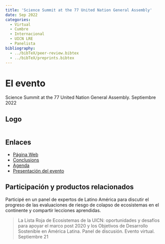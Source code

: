 ```yaml
---
title: 'Science Summit at the 77 United Nation General Assembly'
date: Sep 2022
categories:
  - Virtual
  - Cumbre
  - Internacional
  - UICN LRE
  - Panelista
bibliography: 
  - ../bibTeX/peer-review.bibtex
  - ../bibTeX/preprints.bibtex
---
```


# El evento 

Science Summit at the 77 United Nation General Assembly. Septiembre 2022

## Logo

![]()

## Enlaces

- [Página Web](https://sciencesummitunga.com)
- [Conclusions](https://sciencesummitunga.com/conclusions-unga-77/)
- [Agenda](https://ssunga77.sched.com/?iframe=yes&w=100%&sidebar=yes&bg=no#)
- [Presentación del evento](https://docs.google.com/presentation/d/1P7sC9mU0PgpeY0M5wRZsi8EeUxhbB97_/edit?usp=sharing&ouid=101417701421011377285&rtpof=true&sd=true)

## Participación y productos relacionados

Participé en un panel de expertos de Latino América para discutir el progreso de las evaluaciones de riesgo de colapso de ecosistemas en el continente y compartir lecciones aprendidas.

> La Lista Roja de Ecosistemas de la UICN: oportunidades y desafíos para apoyar el marco post 2020 y los Objetivos de Desarrollo Sostenible en América Latina. Panel de discusión. Evento virtual.  Septiembre 21 

